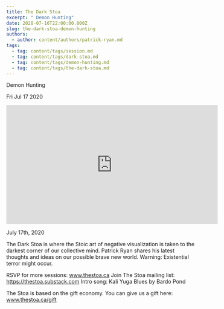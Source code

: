 ```yaml
---
title: The Dark Stoa
excerpt: " Demon Hunting"
date: 2020-07-16T22:00:00.000Z
slug: the-dark-stoa-demon-hunting
authors:
  - author: content/authors/patrick-ryan.md
tags:
  - tag: content/tags/session.md
  - tag: content/tags/dark-stoa.md
  - tag: content/tags/demon-hunting.md
  - tag: content/tags/the-dark-stoa.md
---
```




 Demon Hunting

Fri Jul 17 2020

<iframe width="560" height="315" src="https://www.youtube.com/embed/Z3N4jPLfWM8" title="The Dark Stoa: Demon Hunting w/ Patrick Ryan" frameborder="0" allow="accelerometer; autoplay; clipboard-write; encrypted-media; gyroscope; picture-in-picture" allowfullscreen ></iframe>

July 17th, 2020

The Dark Stoa is where the Stoic art of negative visualization is taken to the darkest corner of our collective mind. Patrick Ryan shares his latest thoughts and ideas on our possible brave new world. Warning: Existential terror might occur.

RSVP for more sessions: www.thestoa.ca
Join The Stoa mailing list: https://thestoa.substack.com
Intro song: Kali Yuga Blues by Bardo Pond

The Stoa is based on the gift economy. You can give us a gift here: www.thestoa.ca/gift


